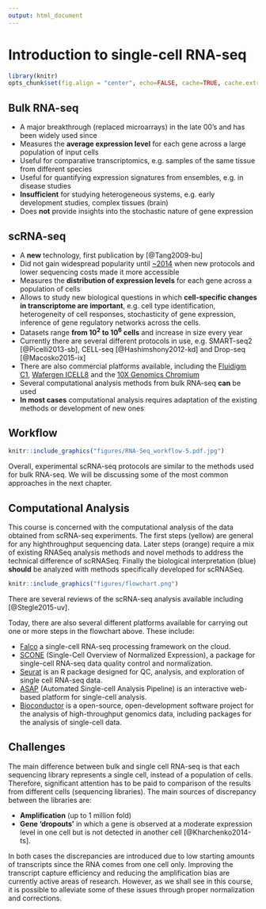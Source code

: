 ```yaml
---
output: html_document
---
```


# Introduction to single-cell RNA-seq

```r
library(knitr)
opts_chunk$set(fig.align = "center", echo=FALSE, cache=TRUE, cache.extra = list(R.version, sessionInfo()))
```

## Bulk RNA-seq

* A major breakthrough (replaced microarrays) in the late 00's and has been widely used since
* Measures the __average expression level__ for each gene across a large population of input cells
* Useful for comparative transcriptomics, e.g. samples of the same tissue from different species
* Useful for quantifying expression signatures from ensembles, e.g. in disease studies
* __Insufficient__ for studying heterogeneous systems, e.g. early development studies, complex tissues (brain)
* Does __not__ provide insights into the stochastic nature of gene expression
    
## scRNA-seq

* A __new__ technology, first publication by [@Tang2009-bu]
* Did not gain widespread popularity until [~2014](https://www.ohio.edu/bioinformatics/upload/Single-Cell-RNA-seq-Method-of-the-Year-2013.pdf) when new protocols and lower sequencing costs made it more accessible
* Measures the __distribution of expression levels__ for each gene across a population of cells
* Allows to study new biological questions in which __cell-specific changes in transcriptome are important__, e.g. cell type identification, heterogeneity of cell responses, stochasticity of gene expression, inference of gene regulatory networks across the cells.
* Datasets range __from $10^2$ to $10^6$ cells__ and increase in size every year
* Currently there are several different protocols in use, e.g. SMART-seq2 [@Picelli2013-sb], CELL-seq [@Hashimshony2012-kd] and Drop-seq [@Macosko2015-ix]
* There are also commercial platforms available, including the [Fluidigm C1](https://www.fluidigm.com/products/c1-system), [Wafergen ICELL8](https://www.wafergen.com/products/icell8-single-cell-system) and the [10X Genomics Chromium](https://www.10xgenomics.com/single-cell/)
* Several computational analysis methods from bulk RNA-seq __can__ be used
* __In most cases__ computational analysis requires adaptation of the existing methods or development of new ones

## Workflow

```r
knitr::include_graphics("figures/RNA-Seq_workflow-5.pdf.jpg")
```

Overall, experimental scRNA-seq protocols are similar to the methods used for bulk RNA-seq. We will be discussing some of the most common approaches in the next chapter.

## Computational Analysis

This course is concerned with the computational analysis of the data
obtained from scRNA-seq experiments. The first steps (yellow) are general for any highthroughput sequencing data. Later steps (orange) require a mix of existing RNASeq analysis methods and novel methods to address the technical difference of scRNASeq. Finally the biological interpretation (blue) __should__ be analyzed with methods specifically developed for scRNASeq.

```r
knitr::include_graphics("figures/flowchart.png")
```

There are several reviews of the scRNA-seq analysis available including [@Stegle2015-uv].

Today, there are also several different platforms available for carrying out one or more steps in the flowchart above. These include:

* [Falco](https://github.com/VCCRI/Falco/) a single-cell RNA-seq processing framework on the cloud.
* [SCONE](https://github.com/YosefLab/scone) (Single-Cell Overview of Normalized Expression), a package for single-cell RNA-seq data quality control and normalization.
* [Seurat](http://satijalab.org/seurat/) is an R package designed for QC, analysis, and exploration of single cell RNA-seq data.
* [ASAP](https://asap.epfl.ch/) (Automated Single-cell Analysis Pipeline) is an interactive web-based platform for single-cell analysis.
* [Bioconductor](https://master.bioconductor.org/packages/release/workflows/html/simpleSingleCell.html) is a open-source, open-development software project for the analysis of high-throughput genomics data, including packages for the analysis of single-cell data.


## Challenges

The main difference between bulk and single cell RNA-seq is that each sequencing library represents a single cell, instead of a population of cells. Therefore, significant attention has to be paid to comparison of the results from different cells (sequencing libraries). The main sources of discrepancy between the libraries are:

* __Amplification__ (up to 1 million fold)
* __Gene 'dropouts'__ in which a gene is observed at a moderate expression level in one cell but is not detected in another cell [@Kharchenko2014-ts].

In both cases the discrepancies are introduced due to low starting amounts of transcripts since the RNA comes from one cell only. Improving the transcript capture efficiency and reducing the amplification bias are currently active areas of research. However, as we shall see in this course, it is possible to alleviate some of these issues through proper normalization and corrections.

